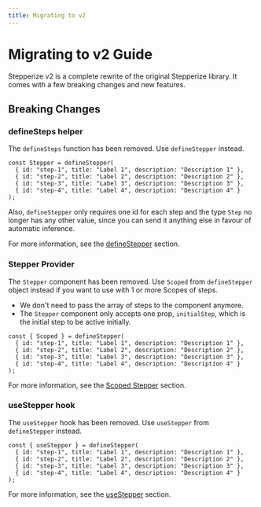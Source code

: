 ```yaml
---
title: Migrating to v2
---
```


# Migrating to v2 Guide

Stepperize v2 is a complete rewrite of the original Stepperize library. It comes with a few breaking changes and new features.

## Breaking Changes

### defineSteps helper

The `defineSteps` function has been removed. Use `defineStepper` instead.

```tsx
const Stepper = defineStepper(
  { id: "step-1", title: "Label 1", description: "Description 1" },
  { id: "step-2", title: "Label 2", description: "Description 2" },
  { id: "step-3", title: "Label 3", description: "Description 3" },
  { id: "step-4", title: "Label 4", description: "Description 4" }
);
```

Also, `defineStepper` only requires one id for each step and the type `Step` no longer 
has any other value, since you can send it anything else in favour of automatic inference.

For more information, see the [defineStepper](/docs/define-stepper) section.

### Stepper Provider

The `Stepper` component has been removed. Use `Scoped` from `defineStepper` object instead if you want to use with 1 or more Scopes of steps.

- We don't need to pass the array of steps to the component anymore.
- The `Stepper` component only accepts one prop, `initialStep`, which is the initial step to be active initially.

```tsx
const { Scoped } = defineStepper(
  { id: "step-1", title: "Label 1", description: "Description 1" },
  { id: "step-2", title: "Label 2", description: "Description 2" },
  { id: "step-3", title: "Label 3", description: "Description 3" },
  { id: "step-4", title: "Label 4", description: "Description 4" }
);
```

For more information, see the [Scoped Stepper](/docs/scoped-stepper) section.

### useStepper hook

The `useStepper` hook has been removed. Use `useStepper` from `defineStepper` instead.

```tsx
const { useStepper } = defineStepper(
  { id: "step-1", title: "Label 1", description: "Description 1" },
  { id: "step-2", title: "Label 2", description: "Description 2" },
  { id: "step-3", title: "Label 3", description: "Description 3" },
  { id: "step-4", title: "Label 4", description: "Description 4" }
);
```

For more information, see the [useStepper](/docs/use-stepper) section.
